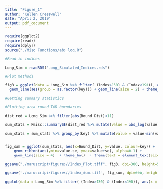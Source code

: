 ```yaml
---
title: "Figure_1"
author: "Kellen Cresswell"
date: "April 2, 2019"
output: pdf_document
---
```


```r
require(ggplot2)
require(readr)
require(dplyr)
source("./Misc_Functions/abs_log.R")
```

```r
#Read in indices

Long_Sim = readRDS("Long_Simulated_Indices.rds")
```

```r
#Plot methods

fig3 = ggplot(data = Long_Sim %>% filter( (Index>130) & (Index<190)), aes(x = Index, y = abs_log(value),  color= as.factor(key))) +
  geom_line(aes(group = as.factor(key))) + geom_line(size = 2) + theme_bw()  + theme(text = element_text(size=20), axis.line = element_line(colour = "black"), panel.grid.major = element_blank(), panel.grid.minor = element_blank(), panel.border = element_blank(),  panel.background = element_blank()) + labs(x = "Bin", y = "Score", color = "Method")

```

```r
#Getting summary statistics

#Plotting area round TAD boundaries

dist_red = Long_Sim %>% filter(abs(Bound_Dist)<11)

sum_stats = Rmisc::summarySE(dist_red %>% mutate(value = abs_log(value)), measurevar = "value", groupvars =c("key","Bound_Dist") , na.rm = TRUE)

sum_stats = sum_stats %>% group_by(key) %>% mutate(value = value-min(value))


fig_sum = ggplot(sum_stats, aes(x=Bound_Dist, y=value, colour=key)) + 
    geom_ribbon(aes(ymin=value-se, ymax=value+se), alpha=0.1) +
    geom_line(size = 4)  + theme_bw()  + theme(text = element_text(size=24), axis.line = element_line(colour = "black"), panel.grid.major = element_blank(), panel.grid.minor = element_blank(), panel.border = element_blank(),  panel.background = element_blank()) + labs(y = "Signed Log2(Score)", x = "Distance from TAD Boundary", color = "Method") + theme_bw()  + theme(text = element_text(size=24), axis.text.x = element_text(size = 24), axis.text.y = element_text(size = 24), axis.line = element_line(colour = "black"), panel.grid.major = element_blank(), panel.grid.minor = element_blank(), panel.border = element_blank(),  panel.background = element_blank(), legend.text=element_text(size=24), legend.title = element_text(size = 24), legend.position= c(.83,.8)) + labs(x = "Distance from TAD Boundary", y = "Score", color = "Method")
```

```r
ggsave("./manuscript/figures//Index_Plot.tiff", fig3, dpi=300, height=5, width=7, units="in", scale=1.8)

ggsave("./manuscript/figures//Index_Sum.tiff", fig_sum, dpi=600, height=5, width=7, units="in", scale=1.8)
```

```r

ggplot(data = Long_Sim %>% filter( (Index>130) & (Index<190)), aes(x = Index, y = abs_log(value),  color= as.factor(key)))
```